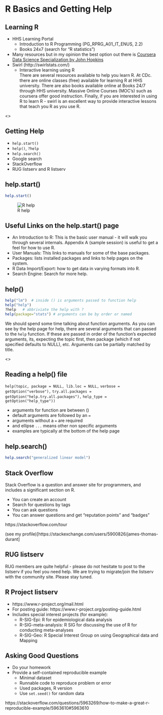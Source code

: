 # R Basics and Getting Help

## Learning R 

  - HHS Learning Portal
    + Introduction to R Programming (PG_RPRG_A01_IT_ENUS, 2.2)
    + Books 24x7 (search for "R statistics")
  - Many resources but in my opinion the best option out there is [Coursera Data Science Specialization by John Hopkins](https://www.coursera.org/specializations/jhu-data-science)
  - Swirl (http://swirlstats.com/)
     + Interactive learning using R
<article>
There are several resources available to help you learn R. At CDc. there are 
online classes (free) available for learning R at HHS university. There are also
books available online at Books 24/7 through HHS university. Massive Online Courses
(MOC's) such as coursera offer good instruction. Finally, if you are interested in 
using R to learn R - swirl is an excellent way to provide interactive lessons that 
teach you R as you use R.

<\article>

## Getting Help 

  - `help.start()`
  - `help()`, `?help`
  - `help.search()`
  - Google search
  - StackOverflow
  - RUG listserv and R listserv

## help.start()
```r
help.start()
```
![R help](images/The_R_Language1.png)


## Useful Links on the help.start() page
- An Introduction to R: This is the basic user manual - it will walk you through several internals. Appendix A (sample session) is useful to get a feel for how to use R.
- User Manuals: This links to manuals for some of the base packages.
- Packages: lists installed packages and links to help pages on the system.
- R Data Import/Export: how to get data in varying formats into R.
- Search Engine: Search for more help.

## help()
```r
help("lm")  # inside () is arguments passed to function help
help("help")
?help   # abbriviate the help with ?
help(package="stats") # arguments can be by order or named
```
<article>
We should spend some time talking about function arguments. As you can see by the help page for help, there are several arguments that can passed to the `help` function. If these are passed in order of the function's expected arguments, its, expecting the topic first, then package (which if not specified defaults to NULL), etc. Arguments can be partially matched by title. 

<\article>

## Reading a help() file

`help(topic, package = NULL, lib.loc = NULL,`
`     verbose = getOption("verbose"),`
`     try.all.packages = getOption("help.try.all.packages"),`
`     help_type = getOption("help_type"))`

- arguments for function are between ()
- default arguments are followed by an `=`
- arguments without a `=` are required
- and ellipse `...` means other non specific arguments
- examples are typically at the bottom of the help page 

## help.search()
```r
help.search("generalized linear model")
```

## Stack Overflow
Stack Overflow is a question and answer site for programmers, and includes a significant
section on R.

- You can create an account
- Search for questions by tags
- You can ask questions
- You can answer questions and get "reputation points" and "badges"

https://stackoverflow.com/tour

(see my profile)[https://stackexchange.com/users/5900826/james-thomas-durant]


## RUG listserv
RUG members are quite helpful - please do not hesitate to post to the listserv
if you feel you need help. We are trying to migrate/join the listserv with the community site. Please stay tuned.

## R Project listserv

- https://www.r-project.org/mail.html
- For posting guide: https://www.r-project.org/posting-guide.html
- Includes special interest projects (for example):
  + R-SIG-Epi: R for epidemiological data analysis
  + R-SIG-meta-analysis: R SIG for discussing the use of R for conducting meta-analyses
  + R-SIG-Geo: R Special Interest Group on using Geographical data and Mapping

 
## Asking Good Questions

- Do your homework
- Provide a self-contained reproducible example
  + Minimal dataset
  + Runnable code to reproduce problem or error
  + Used packages, R version
  + Use `set.seed()` for random data

https://stackoverflow.com/questions/5963269/how-to-make-a-great-r-reproducible-example/5963610#5963610 
